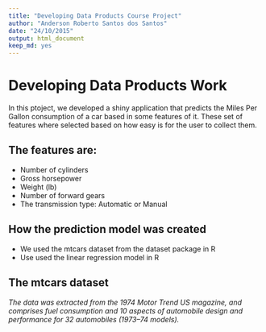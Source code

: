 ```yaml
---
title: "Developing Data Products Course Project"
author: "Anderson Roberto Santos dos Santos"
date: "24/10/2015"
output: html_document
keep_md: yes
---
```


# Developing Data Products Work

In this ptoject, we developed a shiny application that predicts the Miles Per Gallon consumption of a car based in some features of it. These set of features where selected based on how easy is for the user to collect them.

## The features are:

* Number of cylinders
* Gross horsepower
* Weight (lb)
* Number of forward gears
* The transmission type: Automatic or Manual

## How the prediction model was created

* We used the mtcars dataset from the dataset package in R  
* Use used the linear regression model in R  

## The mtcars dataset

_The data was extracted from the 1974 Motor Trend US magazine, and comprises fuel consumption and 10 aspects of automobile design and performance for 32 automobiles (1973–74 models)._ 

